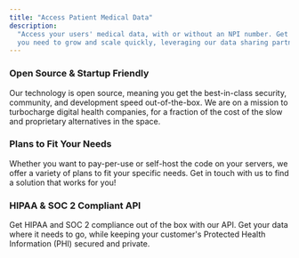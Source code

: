 ```yaml
---
title: "Access Patient Medical Data"
description:
  "Access your users' medical data, with or without an NPI number. Get the data
  you need to grow and scale quickly, leveraging our data sharing partners."
---
```


### Open Source & Startup Friendly

Our technology is open source, meaning you get the best-in-class security,
community, and development speed out-of-the-box. We are on a mission to
turbocharge digital health companies, for a fraction of the cost of the slow and
proprietary alternatives in the space.

### Plans to Fit Your Needs

Whether you want to pay-per-use or self-host the code on your servers, we offer
a variety of plans to fit your specific needs. Get in touch with us to find a
solution that works for you!

### HIPAA & SOC 2 Compliant API

Get HIPAA and SOC 2 compliance out of the box with our API. Get your data where
it needs to go, while keeping your customer's Protected Health Information (PHI)
secured and private.
